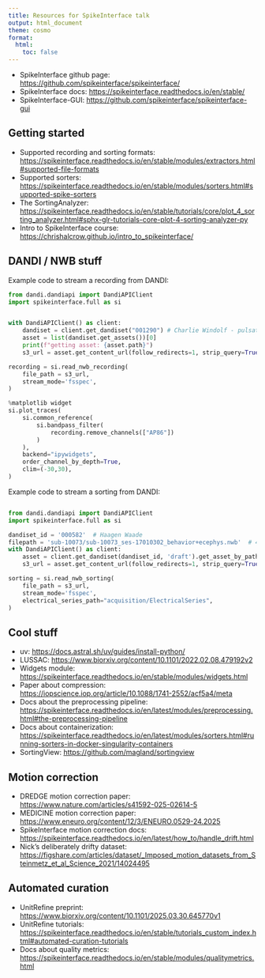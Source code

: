 ```yaml
---
title: Resources for SpikeInterface talk
output: html_document
theme: cosmo
format:
  html:
    toc: false
---
```


- SpikeInterface github page: <https://github.com/spikeinterface/spikeinterface/>
- SpikeInterface docs: <https://spikeinterface.readthedocs.io/en/stable/>
- SpikeInterface-GUI: <https://github.com/spikeinterface/spikeinterface-gui>

## Getting started

- Supported recording and sorting formats: <https://spikeinterface.readthedocs.io/en/stable/modules/extractors.html#supported-file-formats>  
- Supported sorters: <https://spikeinterface.readthedocs.io/en/stable/modules/sorters.html#supported-spike-sorters>
- The SortingAnalyzer: <https://spikeinterface.readthedocs.io/en/stable/tutorials/core/plot_4_sorting_analyzer.html#sphx-glr-tutorials-core-plot-4-sorting-analyzer-py>
- Intro to SpikeInterface course: <https://chrishalcrow.github.io/intro_to_spikeinterface/>

## DANDI / NWB stuff

Example code to stream a recording from DANDI:

``` python
from dandi.dandiapi import DandiAPIClient
import spikeinterface.full as si


with DandiAPIClient() as client:
    dandiset = client.get_dandiset("001290") # Charlie Windolf - pulsating probes
    asset = list(dandiset.get_assets())[0]
    print(f"getting asset: {asset.path}")
    s3_url = asset.get_content_url(follow_redirects=1, strip_query=True)

recording = si.read_nwb_recording(
    file_path = s3_url, 
    stream_mode='fsspec', 
)

%matplotlib widget
si.plot_traces(
    si.common_reference(
        si.bandpass_filter(
            recording.remove_channels(["AP86"])
        )
    ),
    backend="ipywidgets",
    order_channel_by_depth=True, 
    clim=(-30,30),
)

```

Example code to stream a sorting from DANDI:

``` python

from dandi.dandiapi import DandiAPIClient
import spikeinterface.full as si

dandiset_id = '000582'  # Haagen Waade
filepath = 'sub-10073/sub-10073_ses-17010302_behavior+ecephys.nwb'  # 450 kB file
with DandiAPIClient() as client:
    asset = client.get_dandiset(dandiset_id, 'draft').get_asset_by_path(filepath)
    s3_url = asset.get_content_url(follow_redirects=1, strip_query=True)

sorting = si.read_nwb_sorting(
    file_path = s3_url, 
    stream_mode='fsspec', 
    electrical_series_path="acquisition/ElectricalSeries",
)
```

## Cool stuff

- uv: <https://docs.astral.sh/uv/guides/install-python/>
- LUSSAC: <https://www.biorxiv.org/content/10.1101/2022.02.08.479192v2>
- Widgets module: <https://spikeinterface.readthedocs.io/en/stable/modules/widgets.html>
- Paper about compression: <https://iopscience.iop.org/article/10.1088/1741-2552/acf5a4/meta>
- Docs about the preprocessing pipeline: <https://spikeinterface.readthedocs.io/en/latest/modules/preprocessing.html#the-preprocessing-pipeline>
- Docs about containerization: <https://spikeinterface.readthedocs.io/en/latest/modules/sorters.html#running-sorters-in-docker-singularity-containers>
- SortingView: <https://github.com/magland/sortingview>

## Motion correction

- DREDGE motion correction paper: <https://www.nature.com/articles/s41592-025-02614-5>
- MEDICINE motion correction paper: <https://www.eneuro.org/content/12/3/ENEURO.0529-24.2025>
- SpikeInterface motion correction docs: <https://spikeinterface.readthedocs.io/en/latest/how_to/handle_drift.html>
- Nick's deliberately drifty dataset: <https://figshare.com/articles/dataset/_Imposed_motion_datasets_from_Steinmetz_et_al_Science_2021/14024495>

## Automated curation

- UnitRefine preprint: <https://www.biorxiv.org/content/10.1101/2025.03.30.645770v1>
- UnitRefine tutorials: <https://spikeinterface.readthedocs.io/en/stable/tutorials_custom_index.html#automated-curation-tutorials>
- Docs about quality metrics: <https://spikeinterface.readthedocs.io/en/stable/modules/qualitymetrics.html>


